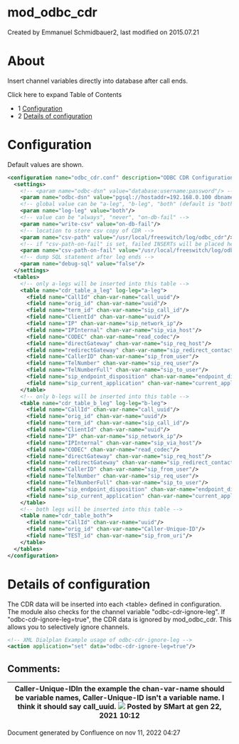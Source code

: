 
# mod_odbc_cdr 

 Created by  Emmanuel Schmidbauer2, last modified on 2015.07.21

# About

Insert channel variables directly into database after call ends.

Click here to expand Table of Contents

* 1 [Configuration](#configuration)
* 2 [Details of configuration](#details-of-configuration)

# Configuration

Default values are shown.

```xml
<configuration name="odbc_cdr.conf" description="ODBC CDR Configuration">
  <settings>
    <!-- <param name="odbc-dsn" value="database:username:password"/> -->
    <param name="odbc-dsn" value="pgsql://hostaddr=192.168.0.100 dbname=freeswitch user=freeswitch password='freeswitch' options='-c client_min_messages=NOTICE'"/>
	<!-- global value can be "a-leg", "b-leg", "both" (default is "both") -->
	<param name="log-leg" value="both"/>
    <!-- value can be "always", "never", "on-db-fail" -->
    <param name="write-csv" value="on-db-fail"/>
	<!-- location to store csv copy of CDR -->
    <param name="csv-path" value="/usr/local/freeswitch/log/odbc_cdr"/>
    <!-- if "csv-path-on-fail" is set, failed INSERTs will be placed here as CSV files otherwise they will be placed in "csv-path" -->
    <param name="csv-path-on-fail" value="/usr/local/freeswitch/log/odbc_cdr/failed"/>
    <!-- dump SQL statement after leg ends -->
	<param name="debug-sql" value="false"/>
  </settings>
  <tables>
	<!-- only a-legs will be inserted into this table -->
    <table name="cdr_table_a_leg" log-leg="a-leg">
      <field name="CallId" chan-var-name="call_uuid"/>
      <field name="orig_id" chan-var-name="uuid"/>
      <field name="term_id" chan-var-name="sip_call_id"/>
      <field name="ClientId" chan-var-name="uuid"/>
      <field name="IP" chan-var-name="sip_network_ip"/>
      <field name="IPInternal" chan-var-name="sip_via_host"/>
      <field name="CODEC" chan-var-name="read_codec"/>
      <field name="directGateway" chan-var-name="sip_req_host"/>
      <field name="redirectGateway" chan-var-name="sip_redirect_contact_host_0"/>
      <field name="CallerID" chan-var-name="sip_from_user"/>
      <field name="TelNumber" chan-var-name="sip_req_user"/>
      <field name="TelNumberFull" chan-var-name="sip_to_user"/>
      <field name="sip_endpoint_disposition" chan-var-name="endpoint_disposition"/>
      <field name="sip_current_application" chan-var-name="current_application"/>
    </table>
	<!-- only b-legs will be inserted into this table -->
    <table name="cdr_table_b_leg" log-leg="b-leg">
      <field name="CallId" chan-var-name="call_uuid"/>
      <field name="orig_id" chan-var-name="uuid"/>
      <field name="term_id" chan-var-name="sip_call_id"/>
      <field name="ClientId" chan-var-name="uuid"/>
      <field name="IP" chan-var-name="sip_network_ip"/>
      <field name="IPInternal" chan-var-name="sip_via_host"/>
      <field name="CODEC" chan-var-name="read_codec"/>
      <field name="directGateway" chan-var-name="sip_req_host"/>
      <field name="redirectGateway" chan-var-name="sip_redirect_contact_host_0"/>
      <field name="CallerID" chan-var-name="sip_from_user"/>
      <field name="TelNumber" chan-var-name="sip_req_user"/>
      <field name="TelNumberFull" chan-var-name="sip_to_user"/>
      <field name="sip_endpoint_disposition" chan-var-name="endpoint_disposition"/>
      <field name="sip_current_application" chan-var-name="current_application"/>
    </table>
	<!-- both legs will be inserted into this table -->
    <table name="cdr_table_both">
      <field name="CallId" chan-var-name="uuid"/>
      <field name="orig_id" chan-var-name="Caller-Unique-ID"/>
      <field name="TEST_id" chan-var-name="sip_from_uri"/>
    </table>
  </tables>
</configuration>

```

# Details of configuration

The CDR data will be inserted into each &lt;table> defined in configuration.  
The module also checks for the channel variable "odbc-cdr-ignore-leg". If "odbc-cdr-ignore-leg=true", the CDR data is ignored by mod\_odbc\_cdr. This allows you to selectively ignore channels.

```xml
<!-- XML Dialplan Example usage of odbc-cdr-ignore-leg -->
<action application="set" data="odbc-cdr-ignore-leg=true"/>

```

## Comments:

| Caller-Unique-IDIn the example the chan-var-name should be variable names, Caller-Unique-ID isn't a variable name. I think it should say call\_uuid. ![](/images/icons/contenttypes/comment_16.png) Posted by SMart at gen 22, 2021 10:12 |
| ---------------------------------------------------------------------------------------------------------------------------------------------------------------------------------------------------------------------------------------- |

Document generated by Confluence on nov 11, 2022 04:27
